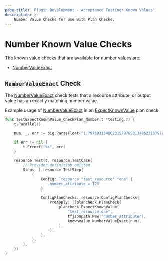 ```yaml
---
page_title: 'Plugin Development - Acceptance Testing: Known Values'
description: >-
    Number Value Checks for use with Plan Checks.
---
```


# Number Known Value Checks

The known value checks that are available for number values are:

* [NumberValueExact](/terraform/plugin/testing/acceptance-tests/known-value-checks/number#numbervalueexact-check)

## `NumberValueExact` Check

The [NumberValueExact](https://pkg.go.dev/github.com/hashicorp/terraform-plugin-testing/knownvalue#NumberValueExact) check tests that a resource attribute, or output value has an exactly matching number value.

Example usage of [NumberValueExact](https://pkg.go.dev/github.com/hashicorp/terraform-plugin-testing/knownvalue#NumberValueExact) in an [ExpectKnownValue](/terraform/plugin/testing/acceptance-tests/plan-checks/resource) plan check.

```go
func TestExpectKnownValue_CheckPlan_Number(t *testing.T) {
	t.Parallel()

    num, _, err := big.ParseFloat("1.797693134862315797693134862315797693134862315", 10, 512, big.ToNearestEven)

	if err != nil {
		t.Errorf("%s", err)
	}

	resource.Test(t, resource.TestCase{
		// Provider definition omitted.
		Steps: []resource.TestStep{
			{
				Config: `resource "test_resource" "one" {
					number_attribute = 123
				}
				`,
				ConfigPlanChecks: resource.ConfigPlanChecks{
					PreApply: []plancheck.PlanCheck{
						plancheck.ExpectKnownValue(
							"test_resource.one",
							tfjsonpath.New("number_attribute"),
							knownvalue.NumberValueExact(num),
						),
					},
				},
			},
		},
	})
}
```
